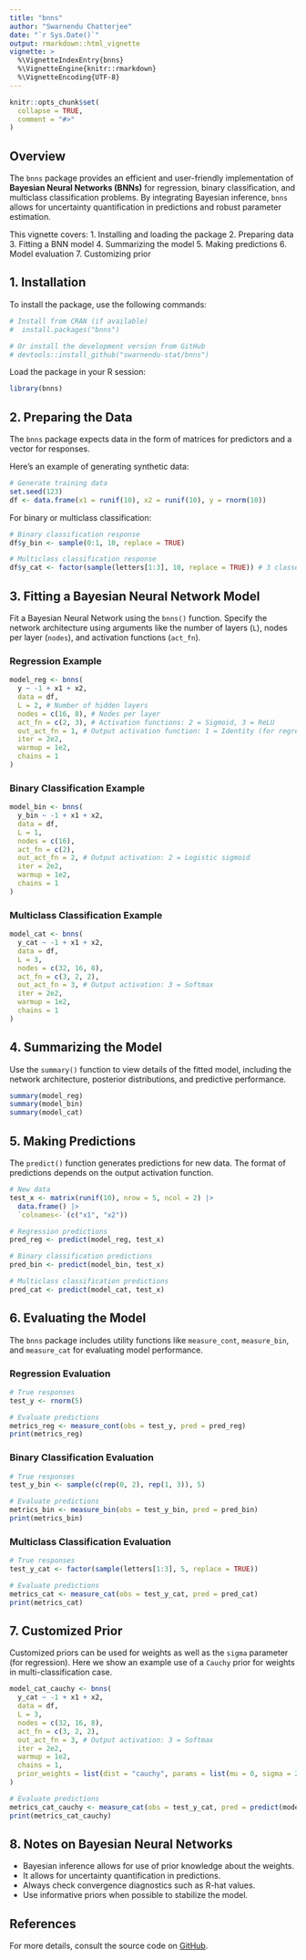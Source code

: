 ```yaml
---
title: "bnns"
author: "Swarnendu Chatterjee"
date: "`r Sys.Date()`"
output: rmarkdown::html_vignette
vignette: >
  %\VignetteIndexEntry{bnns}
  %\VignetteEngine{knitr::rmarkdown}
  %\VignetteEncoding{UTF-8}
---
```


```r
knitr::opts_chunk$set(
  collapse = TRUE,
  comment = "#>"
)
```

## Overview

The `bnns` package provides an efficient and user-friendly implementation of **Bayesian Neural Networks (BNNs)** for regression, binary classification, and multiclass classification problems. By integrating Bayesian inference, `bnns` allows for uncertainty quantification in predictions and robust parameter estimation.

This vignette covers:
1. Installing and loading the package
2. Preparing data
3. Fitting a BNN model
4. Summarizing the model
5. Making predictions
6. Model evaluation
7. Customizing prior

## 1. Installation

To install the package, use the following commands:

```r
# Install from CRAN (if available)
#  install.packages("bnns")

# Or install the development version from GitHub
# devtools::install_github("swarnendu-stat/bnns")
```

Load the package in your R session:

```r
library(bnns)
```

## 2. Preparing the Data

The `bnns` package expects data in the form of matrices for predictors and a vector for responses.

Here’s an example of generating synthetic data:

```r
# Generate training data
set.seed(123)
df <- data.frame(x1 = runif(10), x2 = runif(10), y = rnorm(10))
```

For binary or multiclass classification:

```r
# Binary classification response
df$y_bin <- sample(0:1, 10, replace = TRUE)

# Multiclass classification response
df$y_cat <- factor(sample(letters[1:3], 10, replace = TRUE)) # 3 classes
```

## 3. Fitting a Bayesian Neural Network Model

Fit a Bayesian Neural Network using the `bnns()` function. Specify the network architecture using arguments like the number of layers (`L`), nodes per layer (`nodes`), and activation functions (`act_fn`).

### Regression Example

```r
model_reg <- bnns(
  y ~ -1 + x1 + x2,
  data = df,
  L = 2, # Number of hidden layers
  nodes = c(16, 8), # Nodes per layer
  act_fn = c(2, 3), # Activation functions: 2 = Sigmoid, 3 = ReLU
  out_act_fn = 1, # Output activation function: 1 = Identity (for regression)
  iter = 2e2,
  warmup = 1e2,
  chains = 1
)
```

### Binary Classification Example

```r
model_bin <- bnns(
  y_bin ~ -1 + x1 + x2,
  data = df,
  L = 1,
  nodes = c(16),
  act_fn = c(2),
  out_act_fn = 2, # Output activation: 2 = Logistic sigmoid
  iter = 2e2,
  warmup = 1e2,
  chains = 1
)
```

### Multiclass Classification Example

```r
model_cat <- bnns(
  y_cat ~ -1 + x1 + x2,
  data = df,
  L = 3,
  nodes = c(32, 16, 8),
  act_fn = c(3, 2, 2),
  out_act_fn = 3, # Output activation: 3 = Softmax
  iter = 2e2,
  warmup = 1e2,
  chains = 1
)
```

## 4. Summarizing the Model

Use the `summary()` function to view details of the fitted model, including the network architecture, posterior distributions, and predictive performance.

```r
summary(model_reg)
summary(model_bin)
summary(model_cat)
```

## 5. Making Predictions

The `predict()` function generates predictions for new data. The format of predictions depends on the output activation function.

```r
# New data
test_x <- matrix(runif(10), nrow = 5, ncol = 2) |>
  data.frame() |>
  `colnames<-`(c("x1", "x2"))

# Regression predictions
pred_reg <- predict(model_reg, test_x)

# Binary classification predictions
pred_bin <- predict(model_bin, test_x)

# Multiclass classification predictions
pred_cat <- predict(model_cat, test_x)
```

## 6. Evaluating the Model

The `bnns` package includes utility functions like `measure_cont`, `measure_bin`, and `measure_cat` for evaluating model performance.

### Regression Evaluation

```r
# True responses
test_y <- rnorm(5)

# Evaluate predictions
metrics_reg <- measure_cont(obs = test_y, pred = pred_reg)
print(metrics_reg)
```

### Binary Classification Evaluation

```r
# True responses
test_y_bin <- sample(c(rep(0, 2), rep(1, 3)), 5)

# Evaluate predictions
metrics_bin <- measure_bin(obs = test_y_bin, pred = pred_bin)
print(metrics_bin)
```

### Multiclass Classification Evaluation

```r
# True responses
test_y_cat <- factor(sample(letters[1:3], 5, replace = TRUE))

# Evaluate predictions
metrics_cat <- measure_cat(obs = test_y_cat, pred = pred_cat)
print(metrics_cat)
```

## 7. Customized Prior

Customized priors can be used for weights as well as the `sigma` parameter (for regression).  Here we show an example use of a `Cauchy` prior for weights in multi-classification case.

```r
model_cat_cauchy <- bnns(
  y_cat ~ -1 + x1 + x2,
  data = df,
  L = 3,
  nodes = c(32, 16, 8),
  act_fn = c(3, 2, 2),
  out_act_fn = 3, # Output activation: 3 = Softmax
  iter = 2e2,
  warmup = 1e2,
  chains = 1,
  prior_weights = list(dist = "cauchy", params = list(mu = 0, sigma = 2.5))
)
```

```r
# Evaluate predictions
metrics_cat_cauchy <- measure_cat(obs = test_y_cat, pred = predict(model_cat_cauchy, test_x))
print(metrics_cat_cauchy)
```

## 8. Notes on Bayesian Neural Networks

- Bayesian inference allows for use of prior knowledge about the weights.
- It allows for uncertainty quantification in predictions.
- Always check convergence diagnostics such as R-hat values.
- Use informative priors when possible to stabilize the model.

## References

For more details, consult the source code on [GitHub](https://github.com/swarnendu-stat/bnns).
